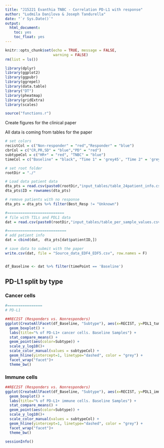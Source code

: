 ```yaml
---
title: "J15221 Evanthia TNBC - Correlation PD-L1 with response"
author: "Ludmila Danilova & Joseph Tandurella"
date: "`r Sys.Date()`"
output:
  html_document:
    toc: yes
    toc_float: yes
---
```


```r
knitr::opts_chunk$set(echo = TRUE, message = FALSE,
                      warning = FALSE)
rm(list = ls())

library(dplyr)
library(ggplot2)
library(ggpubr)
library(ggrepel)
library(data.table)
library("DT")
library(pheatmap)
library(gridExtra)
library(scales)

source("functions.r")

```

Create figures for the clinical paper

All data is coming from tables for the paper


```r
# set colors
recistCol = c("Non-responder" = "red","Responder" = "blue")
cbrCol = c("CR,PR,SD" = "blue","PD" = "red")
subtypeCol = c("HR+" = "red", "TNBC" = "blue")
timeCol = c("Baseline" = "black", "Time 1" = 'grey45', "Time 2" = 'grey75')

# set root folder
rootDir = "./"

# Load data patient data
dta_pts = read.csv(paste0(rootDir,"input_tables/table_24patient_info.csv"), row.names = 1)
dta_pts$ID = rownames(dta_pts)

# remove patients with no response
dta_pts = dta_pts %>% filter(Best_Resp != "Unknown")

#==========================
# file with TILs and PDL1 data
dat = read.csv(paste0(rootDir,"input_tables/table_per_sample_values.csv"))

#===========================
# add patient info 
dat = cbind(dat,  dta_pts[dat$patientID,])

# save data to submit with the paper
write.csv(dat, file = "Source_data_EDF4_EDF5.csv", row.names = F)


df_Baseline <- dat %>% filter(timePoint == 'Baseline')

```


## PD-L1 split by type

### Cancer cells

```r

#================
# PD-L1

##RECIST (Responders vs. Nonresponders)
ggplot(CreateAllFacet(df_Baseline, "Subtype"), aes(x=RECIST, y=PDL1_tumor)) + 
  geom_boxplot() + 
  labs(title="% of PD-L1+ cancer cells. Baseline Samples") + 
  stat_compare_means() + 
  geom_point(aes(color=Subtype)) + 
  scale_y_log10()+
  scale_color_manual(values = subtypeCol) +
  geom_hline(yintercept=1, linetype="dashed", color = "grey") +
  facet_wrap("facet")+ 
  theme_bw()


```


### Immune cells

```r

##RECIST (Responders vs. Nonresponders)
ggplot(CreateAllFacet(df_Baseline, "Subtype"), aes(x=RECIST, y=PDL1_immune)) + 
  geom_boxplot() + 
  labs(title="% of PD-L1+ immune cells. Baseline Samples") + 
  stat_compare_means() + 
  geom_point(aes(color=Subtype)) + 
  scale_y_log10()+
  scale_color_manual(values = subtypeCol) +
  geom_hline(yintercept=1, linetype="dashed", color = "grey") +
  facet_wrap("facet")+ 
  theme_bw()

```

```r
sessionInfo()
```


